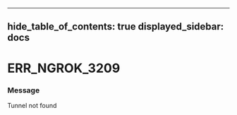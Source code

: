 

---
hide_table_of_contents: true
displayed_sidebar: docs
---


# ERR_NGROK_3209

### Message
Tunnel not found

<ErrorDetails />




